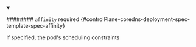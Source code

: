 


<details className="config-field" data-expandable="true" open>
<summary>

######## `affinity` <span className="config-field-required" data-required="false">required</span> <span className="config-field-type"></span> <span className="config-field-default"></span> <span className="config-field-enum"></span> {#controlPlane-coredns-deployment-spec-template-spec-affinity}

If specified, the pod's scheduling constraints

</summary>

<PartialAffinityreference />


</details>
